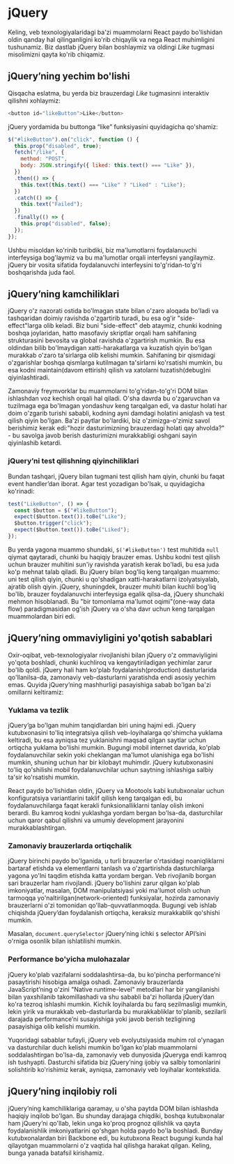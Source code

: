 # jQuery

Keling, veb texnologiyalaridagi ba'zi muammolarni React paydo bo'lishidan oldin qanday hal qilinganligini ko'rib chiqaylik va nega React muhimligini tushunamiz. Biz dastlab jQuery bilan boshlaymiz va oldingi *Like* tugmasi misolimizni qayta ko'rib chiqamiz.

## jQuery’ning yechim bo'lishi

Qisqacha eslatma, bu yerda biz brauzerdagi *Like* tugmasinni interaktiv qilishni xohlaymiz:
``` js copy
<button id="likeButton">Like</button>
```

jQuery yordamida bu buttonga “like” funksiyasini quyidagicha qo'shamiz:

``` js copy
$("#likeButton").on("click", function () {
  this.prop("disabled", true);
  fetch("/like", {
    method: "POST",
    body: JSON.stringify({ liked: this.text() === "Like" }),
  })
  .then(() => {
    this.text(this.text() === "Like" ? "Liked" : "Like");
  })
  .catch(() => {
    this.text("Failed");
  })
  .finally(() => {
    this.prop("disabled", false);
  });
});
```

Ushbu misoldan ko'rinib turibdiki, biz ma'lumotlarni foydalanuvchi interfeysiga bog'laymiz va bu ma'lumotlar orqali interfeysni yangilaymiz. jQuery bir vosita sifatida foydalanuvchi interfeysini to'g'ridan-to'g'ri boshqarishda juda faol.

## jQuery’ning kamchiliklari

jQuery o'z nazorati ostida bo'lmagan state bilan o'zaro aloqada bo'ladi va tashqaridan doimiy ravishda o'zgartirib turadi, bu esa og'ir "side-effect"larga olib keladi. Biz buni "side-effect" deb ataymiz, chunki kodning boshqa joylaridan, hatto masofaviy skriptlar orqali ham sahifaning strukturasini bevosita va global ravishda o'zgartirish mumkin. Bu esa oldindan bilib bo'lmaydigan xatti-harakatlarga va kuzatish qiyin bo'lgan murakkab o'zaro ta'sirlarga olib kelishi mumkin. Sahifaning bir qismidagi o'zgarishlar boshqa qismlarga kutilmagan ta'sirlarni ko'rsatishi mumkin, bu esa kodni maintain(davom ettirish) qilish va xatolarni tuzatish(debug)ni qiyinlashtiradi.

Zamonaviy freymvorklar bu muammolarni to'g'ridan-to'g'ri DOM bilan ishlashdan voz kechish orqali hal qiladi. O'sha davrda bu o'zgaruvchan va tuzilmaga ega bo'lmagan yondashuv keng tarqalgan edi, va dastur holati har doim o'zgarib turishi sababli, kodning ayni damdagi holatini aniqlash va test qilish qiyin bo'lgan. Ba'zi paytlar bo'lardiki, biz o'zimizga-o'zimiz savol berishimiz kerak edi:"hozir dasturimizning brauzerdagi holati qay ahvolda?" - bu savolga javob berish dasturimizni murakkabligi oshgani sayin qiyinlashib ketardi.

### jQuery’ni test qilishning qiyinchiliklari

Bundan tashqari, jQuery bilan tugmani test qilish ham qiyin, chunki bu faqat event handler’dan iborat. Agar test yozadigan bo'lsak, u quyidagicha ko'rinadi:
``` js copy
test("LikeButton", () => {
  const $button = $("#likeButton");
  expect($button.text()).toBe("Like");
  $button.trigger("click");
  expect($button.text()).toBe("Liked");
});
```
Bu yerda yagona muammo shundaki, `$('#likeButton')` test muhitida `null` qiymat qaytaradi, chunki bu haqiqiy brauzer emas. Ushbu kodni test qilish uchun brauzer muhitini sun'iy ravishda yaratish kerak bo'ladi, bu esa juda ko'p mehnat talab qiladi. Bu jQuery bilan bog'liq keng tarqalgan muammo: uni test qilish qiyin, chunki  u qo'shadigan xatti-harakatlarni izolyatsiyalab, ajratib olish qiyin. jQuery, shuningdek, brauzer muhiti bilan kuchli bog'liq bo'lib, brauzer foydalanuvchi interfeysiga egalik qilsa-da, jQuery shunchaki mehmon hisoblanadi. Bu "bir tomonlama ma'lumot oqimi"(one-way data flow) paradigmasidan og'ish jQuery va o'sha davr uchun keng tarqalgan muammolardan biri edi.

## jQuery’ning ommaviyligini yo'qotish sabablari

Oxir-oqibat, veb-texnologiyalar rivojlanishi bilan jQuery o'z ommaviyligini yo'qota boshladi, chunki kuchliroq va kengaytiriladigan yechimlar zarur bo'lib qoldi. jQuery hali ham ko'plab foydalanish(production) dasturlarida qo'llanilsa-da, zamonaviy veb-dasturlarni yaratishda endi asosiy yechim emas. Quyida jQuery’ning mashhurligi pasayishiga sabab bo'lgan ba'zi omillarni keltiramiz:

### Yuklama va tezlik

jQuery’ga bo'lgan muhim tanqidlardan biri uning hajmi edi. jQuery kutubxonasini to'liq integratsiya qilish veb-loyihalarga qo'shimcha yuklama keltiradi, bu esa ayniqsa tez yuklanishni maqsad qilgan saytlar uchun ortiqcha yuklama bo'lishi mumkin. Bugungi mobil internet davrida, ko'plab foydalanuvchilar sekin yoki cheklangan ma'lumot ulanishiga ega bo'lishi mumkin, shuning uchun har bir kilobayt muhimdir. jQuery kutubxonasini to'liq qo'shilishi mobil foydalanuvchilar uchun saytning ishlashiga salbiy ta'sir ko'rsatishi mumkin.

React paydo bo'lishidan oldin, jQuery va Mootools kabi kutubxonalar uchun konfiguratsiya variantlarini taklif qilish keng tarqalgan edi, bu foydalanuvchilarga faqat kerakli funksionalliklarni tanlay olish imkoni berardi. Bu kamroq kodni yuklashga yordam bergan bo'lsa-da, dasturchilar uchun qaror qabul qilishni va umumiy development jarayonini murakkablashtirgan.

### Zamonaviy brauzerlarda ortiqchalik

jQuery birinchi paydo bo'lganida, u turli brauzerlar o'rtasidagi noaniqliklarni bartaraf etishda va elementlarni tanlash va o'zgartirishda dasturchilarga yagona yo'lni taqdim etishda katta yordam bergan. Veb rivojlanib borgan sari brauzerlar ham rivojlandi. jQuery bo'lishini zarur qilgan ko'plab imkoniyatlar, masalan, DOM manipulatsiyasi yoki ma'lumot olish uchun tarmoqqa yo'naltirilgan(network-oriented) funksiyalar, hozirda zamonaviy brauzerlarni o'zi tomonidan qo'llab-quvvatlanmoqda. Bugungi veb ishlab chiqishda jQuery’dan foydalanish ortiqcha, keraksiz murakkablik qo'shishi mumkin.

Masalan, `document.querySelector` jQuery’ning ichki `$` selector API’sini o'rniga osonlik bilan ishlatilishi mumkin.

### Performance bo'yicha mulohazalar

jQuery ko'plab vazifalarni soddalashtirsa-da, bu ko'pincha performance’ni pasaytirishi hisobiga amalga oshadi. Zamonaviy brauzerlarda JavaScript’ning o'zini "Native runtime-level" metodlari har bir yangilanishi bilan yaxshilanib takomillashadi va shu sababli ba'zi hollarda jQuery’dan ko'ra tezroq ishlashi mumkin. Kichik loyihalarda bu farq sezilmasligi mumkin, lekin yirik va murakkab veb-dasturlarda bu murakkabliklar to'planib, sezilarli darajada performance’ni susayishiga yoki javob berish tezligining pasayishiga olib kelishi mumkin.

Yuqoridagi sabablar tufayli, jQuery veb evolyutsiyasida muhim rol o'ynagan va dasturchilar duch kelishi mumkin bo'lgan ko'plab muammolarni soddalashtirgan bo'lsa-da, zamonaviy veb dunyosida jQueryga endi kamroq ish tushyapti. Dasturchi sifatida biz jQuery’ning ijobiy va salbiy tomonlarini solishtirib ko'rishimiz kerak, ayniqsa, zamonaviy veb loyihalar kontekstida.

## jQuery’ning inqilobiy roli

jQuery’ning kamchiliklariga qaramay, u o'sha paytda DOM bilan ishlashda haqiqiy inqilob bo'lgan. Bu shunday darajaga chiqdiki, boshqa kutubxonalar ham jQuery’ni qo'llab, lekin unga ko'proq prognoz qilishlik va qayta foydalanishlik imkoniyatlarini qo'shgan holda paydo bo'la boshladi. Bunday kutubxonalardan biri Backbone edi, bu kutubxona React bugungi kunda hal qilayotgan muammolarni o'z vaqtida hal qilishga harakat qilgan. Keling, bunga yanada batafsil kirishamiz.

